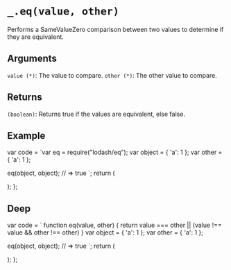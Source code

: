 # `_.eq(value, other)`

Performs a SameValueZero comparison between two values to determine if they are equivalent.


## Arguments

`value (*)`: The value to compare.
`other (*)`: The other value to compare.

## Returns

`(boolean)`: Returns true if the values are equivalent, else false.

## Example


  var code = `var eq = require("lodash/eq");
var object = { 'a': 1 };
var other = { 'a': 1 };
 
eq(object, object);
// => true
`;
  return (
    <div>
      <Embed source={code} />
    </div>
  );
};

<Demo />

## Deep

  var code = `
function eq(value, other) {
  return value === other || (value !== value && other !== other)
}
var object = { 'a': 1 };
var other = { 'a': 1 };
 
eq(object, object);
// => true
`;
return (
<div>
<Embed source={code} />
</div>
);
};

<DeepDemo />
